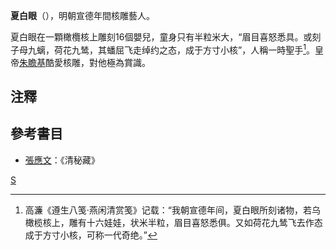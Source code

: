 '''夏白眼'''（{{bd|?||?||}}），明朝宣德年間核雕藝人。

夏白眼在一顆橄欖核上雕刻16個嬰兒，童身只有半粒米大，“眉目喜怒悉具。或刻子母九螭，荷花九鸶，其蟠屈飞走绰约之态，成于方寸小核”，人稱一時聖手<ref>高濂《遵生八笺·燕闲清赏笺》记载：“我朝宣德年间，夏白眼所刻诸物，若乌橄榄核上，雕有十六娃娃，状米半粒，眉目喜怒悉俱。又如荷花九鸶飞去作态成于方寸小核，可称一代奇绝。”</ref>。皇帝[[朱瞻基|朱瞻基]]酷愛核雕，對他極為賞識。

==注釋==
<references/>

==參考書目==
* [[張應文|張應文]]：《清秘藏》
[[Category:明朝篆刻家|S]]
{{明朝人物小作品}}